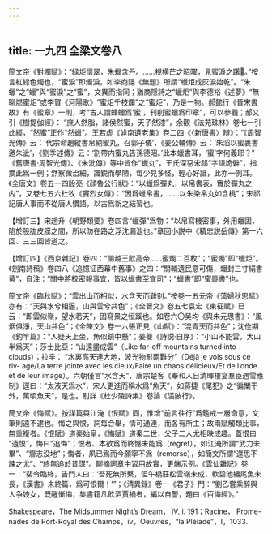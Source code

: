 ```yaml
---
---
---
```

title: 一九四 全梁文卷八
---




簡文帝《對燭賦》：“緑炬懷翠，朱蠟含丹。……視横芒之昭曜，見蜜淚之躇𧿶。”按言紅緑色燭也，“蜜淚”即燭淚，如李商隱《無題》所謂“蠟炬成灰淚始乾”。“朱蠟”之“蠟”與“蜜淚”之“蜜”，文異而指同；猶商隱詩之“蠟炬”與李德裕《述夢》“無聊燃蜜炬”或李賀《河陽歌》“蜜炬千枝爛”之“蜜炬”，乃是一物。郝懿行《晉宋書故》有《蜜章》一則，考“古人謂蜂蠟爲‘蜜’，刊削蜜蠟爲印章”，可以參觀；郝又引《樹提伽經》： “庶人然脂，諸侯然蜜，天子然漆”，余觀《法苑珠林》卷七一引此經，“然蜜”正作“然蠟”。王若虚《滹南遺老集》卷二四《〈新唐書〉辨》：“《周智光傳》云：‘代宗命趙縱書帛納蜜丸，召郭子儀’，《姜公輔傳》云：‘朱滔以蜜裹書邀朱泚’，《劉季述傳》云：‘割帶内蜜丸告孫德昭。’此本蠟書耳，‘蜜’字何義耶？” 《舊唐書·周智光傳》、《朱泚傳》等中皆作“蠟丸”，王氏深惡宋祁“字語詭僻”，指摘此爲一例；然察微治細，識鋭而學陋，每少見多怪，輕心好詆，此亦一例耳。《全唐文》卷五一四殷亮《顔魯公行狀》：“以蠟爲彈丸，以帛書表，實於彈丸之内”，又卷七五六杜牧《竇烈女傳》：“因爲蠟帛書，……以朱染帛丸如含桃”；宋祁記唐人事而不從唐人慣語，以古爲新之結習也。

【增訂三】宋趙升《朝野類要》卷四言“蠟彈”爲物：“以帛寫機密事，外用蠟固，陷於股肱皮膜之間，所以防在路之浮沈漏泄也。”章回小説中《精忠説岳傳》第一六回、三三回皆道之。

【增訂四】《西京雜記》卷四：“閩越王獻高帝……蜜燭二百枚”；“蜜燭”即“蠟炬”。《劍南詩稿》卷四八《追憶征西幕中舊事》之四：“關輔遺民意可傷，蠟封三寸絹書黄”，自注：“關中將校密報事宜，皆以蠟書至宣司”；“蠟書”即“蜜裹書”也。

簡文帝《臨秋賦》：“雲出山而相似，水含天而難别。”按卷一五元帝《蕩婦秋思賦》亦有：“天與水兮相逼，山與雲兮共色”；《全晉文》卷五七袁宏《東征賦》已云：“即雲似嶺，望水若天”，固寫景之恒蹊也。如卷六〇吴均《與朱元思書》：“風烟俱淨，天山共色”；《全陳文》卷一六張正見《山賦》：“混青天而共色”；沈佺期《釣竿篇》：“人疑天上坐，魚似鏡中懸”；姜夔《詩説·自序》：“小山不能雲，大山半爲天”；莎士比亞：“山遠盡成雲”（Like far-off mountains turned into clouds）；拉辛： “水裏高天連大地，波光物影兩難分”（Déjà je vois sous ce riv- age/La terre jointe avec les cieux/Faire un chaos délicieux/Et de l’onde et de leur image）。六朝僅言“水含天”，唐宗楚客《奉和人日清暉樓宴羣臣遇雪應制》逕曰：“太液天爲水”，宋人更進而稱水爲“魚天”，如蔣捷《尾犯》之“徧闌干外，萬頃魚天”，是也。别詳《杜少陵詩集》卷論《渼陂行》。

簡文帝《悔賦》。按謀篇與江淹《恨賦》同，惟增“前言往行”爲鑑戒一層命意，文筆則遠不逮也。悔之與恨，詞每合舉，情可通連，而各有所主；故兩賦觸類比事，無重複者。《恨賦》道秦始皇，《悔賦》道秦二世，父子二人尤相映成趣。蓋恨曰 “遺恨”，悔曰“追悔”；恨者、本欲爲而終憾未能爲（regret），如江淹所謂“武力未畢”、“齎志没地”；悔者，夙已爲而今願寧不爲（remorse），如簡文所謂“還思不諫之尤”、“終無追於昔謀”。聊摘詞章中習用故實，更端示例。《雲仙雜記》卷一：“裴令臨終，告門人曰：‘吾死無所繫，但午橋莊松雲嶺未成，軟碧池繡尾魚未長，《漢書》未終篇，爲可恨爾！’”；《清異録》卷一《君子》門：“劉乙嘗乘醉與人争妓女，既醒慚悔，集書籍凡飲酒賈禍者，編以自警，題曰《百悔經》。”

Shakespeare，The Midsummer Night’s Dream， IV. i. 191；Racine， Prome- nades de Port-Royal des Champs，iv，Oeuvres，“la Pléiade”，I，1033.